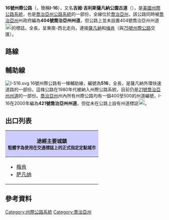 {{noteTA
|1 = zh-cn:萨凡纳;zh-tw:薩凡納;
}}

{{Infobox US Road
| Name = '''16号州际公路'''<br/>'''Interstate 16'''
| Shield = I-16.svg
| Shield2 = Georgia 404.svg
| Map = Interstate 16 map.png
| Mile = 166.81
| Km =  268.45
| LengthRef = <ref name="FHWA">{{cite web | language = en | publisher = [[美國聯邦公路管理局|美國聯邦公路管理局]] | title = FHWA Route Log and Finder List: Table 1 | url = http://www.fhwa.dot.gov/reports/routefinder/table1.cfm | date = 2002-10-31 | accessdate = 2009-02-15 | archive-date = 2007-07-02 | archive-url = https://web.archive.org/web/20070702224157/http://www.fhwa.dot.gov/reports/routefinder/table1.cfm | dead-url = no }}</ref> 
| Formed = 
| Direction A = 西
| Direction B = 东
|System = 州际公路系统
| From = [[File:I-75.svg|20px]][[75号州际公路|I-75]]（[[梅肯_(佐治亚州)|梅肯]]）
| Junction = [[File:I-95.svg|20px]][[95号州际公路|I-95]]（[[萨凡纳_(佐治亚州)|萨凡纳]]）
| To = 萨凡纳蒙哥馬利街
}}
'''16號州際公路'''（'''{{lang|en|Interstate 16}}'''，簡稱'''I-16'''），又名'''吉姆·吉利斯薩凡納公園古道'''（'''{{lang|en|Jim Gillis Historic Savannah Parkway}}'''），是[[美國|美國]][[州際公路系統|州際公路系統]]，也是[[喬治亞州公路系統|喬治亞州公路系統]]的一部份，全線位於[[喬治亞州|喬治亞州]]，該公路同時被[[喬治亞州|喬治亞州]]州政府編為'''404號喬治亞州州道'''，但公路上並未設置404號喬治亞州州道[[File:Georgia_404.svg|20px]]的標誌。全長{{convert|166.81|mi|km}}，呈東南-西北走向，連接[[薩凡納|薩凡納]]和[[梅肯_(喬治亞州)|梅肯]]（與[[75號州際公路|75號州際公路]]交匯）。

== 路線 ==

== 輔助線 ==

[[File:I-516.svg|left]]
16號州際公路有一條輔助線，編號為'''516'''，全長{{convert|6.48|mi|km}}，是薩凡納外環快速道路的一部份。這條公路在1980年代被納入州際公路系統，目前仍是[[21號喬治亞州州道|21號喬治亞州州道]]的一部份。[[喬治亞州|喬治亞州]]州內所有州際公路均有一個400至500的州道編號，I-16在2000年編為'''421號喬治亞州州道'''，但從未在公路上設有州道標誌[[File:Georgia_421.svg|20px]]。

== 出口列表 ==
{| class="infobox" width="230px"
!style="background: #ccf;"|途經主要城鎮<br /><small>粗體字為使用在交通標誌上的正式指定定點城市</small>
|-
|
* [[梅肯_(佐治亚州)|梅肯]]
* [[萨凡纳_(佐治亚州)|萨凡纳]]
|}

== 參考資料 ==
<div class="references-small">
<references />
</div>

{{州際公路系統}}

[[Category:州際公路系統|Category:州際公路系統]]
[[Category:喬治亞州|Category:喬治亞州]]